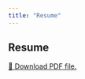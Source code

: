 ```yaml
---
title: "Resume"
---
```


## Resume

[📄 Download PDF file.](files/Sara_Antentas_Oliveras-Resume.pdf){target="_blank"}
